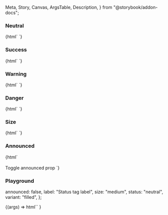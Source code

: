   Meta,
  Story,
  Canvas,
  ArgsTable,
  Description,
} from "@storybook/addon-docs";

<Meta title="Web Components/Status tag" component="ic-status-tag" />

<Description markdown={readme} />

### Neutral

<Canvas>
  <Story name="Neutral" parameters={{ loki: { skip: true } }}>
    {html`
      <ic-status-tag label="Neutral"></ic-status-tag>
      <ic-status-tag label="Neutral" variant="outlined"></ic-status-tag>
    `}
  </Story>
</Canvas>

### Success

<Canvas>
  <Story name="Success" parameters={{ loki: { skip: true } }}>
    {html`
      <ic-status-tag label="Success" status="success"></ic-status-tag>
      <ic-status-tag
        label="Success"
        status="success"
        variant="outlined"
      ></ic-status-tag>
    `}
  </Story>
</Canvas>

### Warning

<Canvas>
  <Story name="Warning" parameters={{ loki: { skip: true } }}>
    {html`
      <ic-status-tag label="Warning" status="warning"></ic-status-tag>
      <ic-status-tag
        label="Warning"
        status="warning"
        variant="outlined"
      ></ic-status-tag>
    `}
  </Story>
</Canvas>

### Danger

<Canvas>
  <Story name="Danger" parameters={{ loki: { skip: true } }}>
    {html`
      <ic-status-tag label="Danger" status="danger"></ic-status-tag>
      <ic-status-tag
        label="Danger"
        status="danger"
        variant="outlined"
      ></ic-status-tag>
    `}
  </Story>
</Canvas>

### Size

<Canvas>
  <Story name="Size" parameters={{ loki: { skip: true } }}>
    {html`
      <ic-status-tag label="Small" size="small"></ic-status-tag>
      <ic-status-tag
        label="Small"
        variant="outlined"
        size="small"
      ></ic-status-tag>
      <ic-status-tag label="Default" size="medium"></ic-status-tag>
      <ic-status-tag
        label="Default"
        variant="outlined"
        size="medium"
      ></ic-status-tag>
      <ic-status-tag label="Large" size="large"></ic-status-tag>
      <ic-status-tag
        label="Large"
        variant="outlined"
        size="large"
      ></ic-status-tag>
    `}
  </Story>
</Canvas>

### Announced

<Canvas>
  <Story name="Announced" parameters={{ loki: { skip: true } }}>
    {html`
      <ic-status-tag
        label="Warning"
        status="warning"
        id="tag"
        announced="false"
      ></ic-status-tag>
      <br />
      <br />
      <ic-button variant="primary" size="small" onClick="onClick()" id="btn"
        >Toggle announced prop</ic-button
      >
      <script>
        const tag = document.getElementById("tag");
        const btn = document.getElementById("btn");
        btn.addEventListener("click", onClick);
        function onClick(e) {
          e.preventDefault();
          tag.announced
            ? ((tag.announced = "false"),
              (tag.status = "warning"),
              (tag.label = "Warning"))
            : ((tag.announced = "true"),
              (tag.status = "success"),
              (tag.label = "Success"));
        }
      </script>
    `}
  </Story>
</Canvas>

### Playground

  announced: false,
  label: "Status tag label",
  size: "medium",
  status: "neutral",
  variant: "filled",
};

<Canvas>
  <Story
    args={defaultArgs}
    parameters={{ loki: { skip: true } }}
    argTypes={{
      size: {
        options: ["medium", "small", "large"],
        control: {
          type: "inline-radio",
        },
      },
      status: {
        options: ["neutral", "success", "warning", "danger"],
        control: {
          type: "select",
        },
      },
      variant: {
        options: ["filled", "outlined"],
        control: {
          type: "inline-radio",
        },
      },
    }}
    name="Playground"
  >
    {(args) =>
      html`<ic-status-tag
        label=${args.label}
        size=${args.size}
        status=${args.status}
        variant=${args.variant}
        announced=${args.announced}
      ></ic-status-tag>`
    }
  </Story>
</Canvas>
